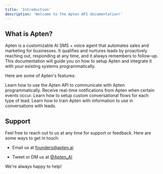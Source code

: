 ```yaml
---
title: 'Introduction'
description: 'Welcome to the Apten API documentation!'
---
```


## What is Apten?

Apten is a customizable AI SMS + voice agent that automates sales and marketing for businesses. It qualifies and nurtures leads by proactively reaching out, responding at any time, and it always remembers to follow-up. This documentation will guide you on how to setup Apten and integrate it with your existing systems programmatically.

Here are some of Apten's features:

<CardGroup cols={2}>
  <Card title="API Reference" icon="square-1" href="/api-reference">
    Learn how to use the Apten API to communicate with Apten programmatically.
  </Card>

  <Card title="Webhooks" icon="square-2" href="/webhooks">
    Receive real-time notifications from Apten when certain events occur.
  </Card>

  <Card title="Customer Profiles" icon="square-3">
    Learn how to setup custom conversational flows for each type of lead.
  </Card>

  <Card title="Custom Knowledge" icon="square-4">
    Learn how to train Apten with information to use in conversations with leads.
  </Card>
</CardGroup>

## Support

Feel free to reach out to us at any time for support or feedback. Here are some ways to get in touch:

* Email us at [founders@apten.ai](mailto:founders@apten.ai)

* Tweet or DM us at [@Apten\_AI](https://x.com/Apten_AI)

We're always happy to help!
